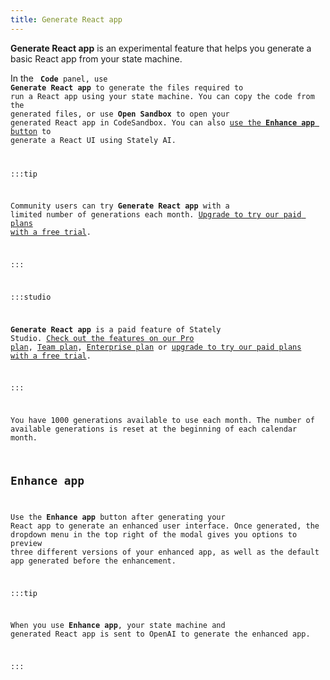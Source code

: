 ```yaml
---
title: Generate React app
---
```


**Generate React app** is an experimental feature that helps you generate a basic React app from your state machine. 

In the <Code size={18} /> **Code** panel, use **Generate React app** to generate the files required to run a React app using your state machine. You can copy the code from the generated files, or use **Open Sandbox** to open your generated React app in CodeSandbox. You can also [use the **Enhance app** button](#enhance-app) to generate a React UI using Stately AI.

:::tip

Community users can try **Generate React app** with a limited number of generations each month. [Upgrade to try our paid plans with a free trial](https://stately.ai/registry/billing).

:::

:::studio

**Generate React app** is a paid feature of Stately Studio. [Check out the features on our Pro plan](studio-pro-plan.mdx), [Team plan](studio-team-plan.mdx), [Enterprise plan](studio-enterprise-plan.mdx) or [upgrade to try our paid plans with a free trial](https://stately.ai/registry/billing).

:::

You have 1000 generations available to use each month. The number of available generations is reset at the beginning of each calendar month.

## Enhance app

Use the **Enhance app** button after generating your React app to generate an enhanced user interface. Once generated, the dropdown menu in the top right of the modal gives you options to preview three different versions of your enhanced app, as well as the default app generated before the enhancement.

:::tip

When you use **Enhance app**, your state machine and generated React app is sent to OpenAI to generate the enhanced app.

:::